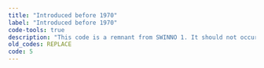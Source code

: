 ```yaml
---
title: "Introduced before 1970"
label: "Introduced before 1970"
code-tools: true
description: "This code is a remnant from SWINNO 1. It should not occur."
old_codes: REPLACE
code: 5
---
```

